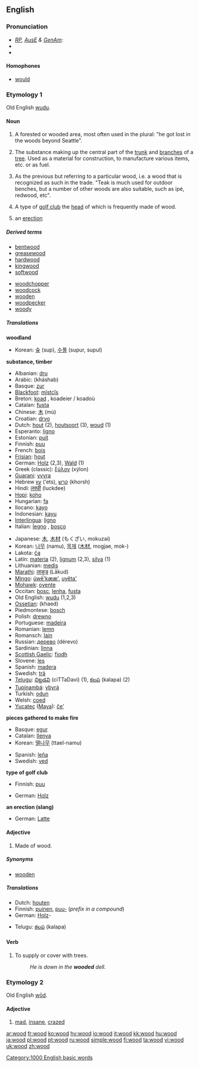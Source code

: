 {{see|Wood}}
==English==

{{rank|higher|military|passage|892|wood|matters|physical|spring}}

===Pronunciation===
* ''[[RP]], [[Australian English|AusE]] & [[GenAm]]:'' {{IPA|/wʊd/}}
*{{audio|en-us-wood.ogg|Audio (US)}}
*{{rhymes|ʊd}}

====Homophones====
*[[would]]

===Etymology 1===
Old English [[wudu]].

====Noun====
{{en-noun|s|-}}

# {{uncountable}} A forested or wooded area, most often used in the plural: "he got lost in the woods beyond Seattle".
# {{uncountable}} The substance making up the central part of the [[trunk]] and [[branches]] of a [[tree]]. Used as a material for construction, to manufacture various items, etc. or as fuel.
# {{countable}} As the previous but referring to a particular wood, i.e. a wood that is recognized as such in the trade. "Teak is much used for outdoor benches, but a number of other woods are also suitable, such as ipé, redwood, etc".
# {{countable}} A type of [[golf club]] the [[head]] of which is frequently made of wood.
# {{slang}} an [[erection]]

=====Derived terms=====
{{top}}
*[[bentwood]]
*[[greasewood]]
*[[hardwood]]
*[[kingwood]]
*[[softwood]]
{{mid}}
*[[woodchopper]]
*[[woodcock]]
*[[wooden]]
*[[woodpecker]]
*[[woody]]
{{bottom}}

=====Translations=====
'''woodland'''
{{top}}
*Korean: [[숲]] (sup), [[수풀]] (supur, supul)
{{mid}}
{{bottom}}

'''substance, timber'''
{{top}}
*Albanian: [[dru]]
*Arabic: {{ARchar|[[خشب]]}} (kháshab)
*Basque: [[zur]]
*[[Blackfoot]]: [[mĭstcĭs]]
*Breton: [[koad]] {{m}}, koadeier / koadoù
*Catalan: [[fusta]] {{f}}
*Chinese: [[木]] (mù)
*Croatian: [[drvo]] {{n}}
*Dutch: [[hout]] {{n}} (2), [[houtsoort]] {{f}} (3), [[woud]] {{n}} (1)
*Esperanto: [[ligno]]
*Estonian: [[puit]]
*Finnish: [[puu#Finnish|puu]]
*French: [[bois]] {{m}}
*[[Frisian]]: [[hout]] {{n}}
*German: [[Holz]] {{n}} (2,3), [[Wald]] (1){{n}}
*Greek (classic): [[ξύλον]] (xýlon)
*[[Guarani]]: [[yvyra]]
*Hebrew [[עץ]] (‘ets), [[קרש]] (khorsh)
*Hindi: [[लक्डी]] (luckdee)
*[[Hopi]]: [[koho]]
*Hungarian: [[fa]]
*Ilocano: [[kayo]]
*Indonesian: [[kayu]]
*[[Interlingua]]: [[ligno]]
*Italian: [[legno]] {{m}}, [[bosco]] {{m}}
{{mid}}
*Japanese: [[木]], [[木材]] (もくざい, mokuzai)
*Korean: [[나무]] (namu), [[목재]] ([[木材]], mogjae, mok-)
*Lakota: [[čą]]
*Latin: [[materia]] (2), [[lignum]] (2,3), [[silva]] (1)
*Lithuanian: [[medis]]
*[[Marathi]]: [[लाकुड]] (Lākud)
*[[Mingo]]: [[úwẽ'kææ']], [[uyêta']]
*[[Mohawk]]: [[oyente]]
*Occitan: [[bosc]], [[lenha]], [[fusta]]
*Old English: [[wudu]] (1,2,3)
*[[Ossetian]]: {{RUchar|[[хъæд]]}} (khaed)
*Piedmontese: [[bosch]]
*Polish: [[drewno]] {{n}}
*Portuguese: [[madeira]] {{f}}
*Romanian: [[lemn]] {{n}}
*Romansch: [[lain]] {{m}}
*Russian: [[дерево]] (dérevo) {{n}}
*Sardinian: [[linna]] {{f}}
*[[Scottish Gaelic]]: [[fiodh]] {{m}}
*Slovene: [[les]] {{m}}
*Spanish: [[madera]] {{f}}
*Swedish: [[trä]]
*[[Telugu]]: [[చిట్టడవి]] (ciTTaDavi) (1), [[కలప]] (kalapa) (2)
*[[Tupinambá]]: [[ybyrá]]
*Turkish: [[odun]]
*Welsh: [[coed]]
*[[Yucatec]] ([[Maya]]): [[čeʼ]]
{{bottom}}

'''pieces gathered to make fire'''
{{top}}
*Basque: [[egur]]
*Catalan: [[llenya]] {{f}}
*Korean: [[땔나무]] (ttael-namu)
{{mid}}
*Spanish: [[leña]] {{f}}
*Swedish: [[ved]] {{c}}
{{bottom}}

'''type of golf club'''
{{top}}
*Finnish: [[puu#Finnish|puu]]
{{mid}}
*German: [[Holz]] {{n}}
{{bottom}}

'''an erection (slang)'''
{{top}}
*German: [[Latte]] {{f}}
{{mid}}
{{bottom}}

====Adjective====
{{en-adj-notcomp}}

# Made of wood.

=====Synonyms=====
*[[wooden]]

=====Translations=====
{{top}}
*Dutch: [[houten]]
*Finnish: [[puinen]], [[puu#Finnish|puu-]] (''prefix in a compound'')
*German: [[Holz]]-
{{mid}}
*Telugu: [[కలప]] (kalapa)
{{bottom}}

====Verb====
{{en-verb}}

# {{transitive}} To supply or cover with trees.
#:''He is down in the '''wooded''' dell.''

===Etymology 2===
Old English [[wod|wōd]].

====Adjective====
{{en-adj-er}}

# {{archaic}} [[mad]], [[insane]], [[crazed]]

[[Category:1000 English basic words]]

[[ar:wood]]
[[fr:wood]]
[[ko:wood]]
[[hy:wood]]
[[io:wood]]
[[it:wood]]
[[kk:wood]]
[[hu:wood]]
[[ja:wood]]
[[pl:wood]]
[[pt:wood]]
[[ru:wood]]
[[simple:wood]]
[[fi:wood]]
[[ta:wood]]
[[vi:wood]]
[[uk:wood]]
[[zh:wood]]